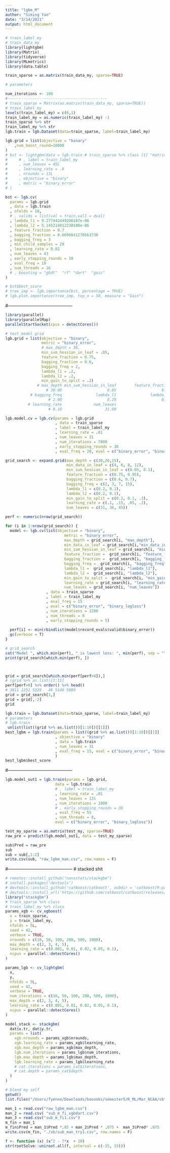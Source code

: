 ```yaml
---
title: "lgbm_M"
author: "Siming Yan"
date: "3/14/2021"
output: html_document
---
```

```r
# train_label_my
# train_data_my
library(lightgbm)
library(Matrix)
library(tidyverse)
library(MLmetrics)
library(data.table)
```

```r
train_sparse = as.matrix(train_data_my, sparse=TRUE)

# parameters

num_iterations <- 100
#--------------------------------------------
# train_sparse = Matrix(as.matrix(train_data_my, sparse=TRUE))
# train_label_my
levels(train_label_my) = c(0,1)
train_label_my = as.numeric(train_label_my) -1
train_sparse %>% str
train_label_my %>% str
lgb.train = lgb.Dataset(data=train_sparse, label=train_label_my)
```

```r

lgb.grid = list(objective = "binary"
    ,num_boost_round=10000
)
# bst <- lightgbm(data = lgb.train # train_sparse %>% class [1] "matrix" "array"  # lgbm data
#     # , label = train_label_my
#     , num_leaves = 45L
#     , learning_rate = .8
#     , nrounds = 13L
#     , objective = "binary"
#     , metric = "binary_error"
# )

bst <- lgb.cv(
  params = lgb.grid
  , data = lgb.train
  , nfolds = 10, 
  # , valids = list(val = train,val1 = dval)
  , lambda_l1 = 9.277442449206187e-06
  , lambda_l2 = 5.145214812238188e-06
  , feature_fraction = 0.7
  , bagging_fraction = 0.6696041270563738
  , bagging_freq = 3
  , min_child_samples = 20
  , learning_rate = 0.02
  , num_leaves = 43
  , early_stopping_rounds = 10
  , eval_freq = 10
  , num_threads = 16
  # , boosting = "gbdt"  "rf" "dart"  "goss"
) 

# bst$best_score
# tree_imp <- lgb.importance(bst, percentage = TRUE)
# lgb.plot.importance(tree_imp, top_n = 50, measure = "Gain")
```

#--------------------------------------------

```r
library(parallel)
library(parallelMap) 
parallelStartSocket(cpus = detectCores())
```
```r
# test model grid
lgb.grid = list(objective = "binary",
                metric = "binary_error",
                # max_depth = 30,
                min_sum_hessian_in_leaf = .05,
                feature_fraction = 0.75,
                bagging_fraction = 0.6,
                bagging_freq = 2,
                lambda_l1 = .2,
                lambda_l2 = .2,
                min_gain_to_split = .2)
              # max_depth min_sum_hessian_in_leaf        feature_fraction        bagging_fraction 
                  # 30.00                    0.05                    0.75                    0.60 
           # bagging_freq               lambda_l1               lambda_l2       min_gain_to_split 
                   # 2.00                    0.20                    0.20                    0.20 
          # learning_rate              num_leaves 
                   # 0.10                   31.00 

lgb.model.cv = lgb.cv(params = lgb.grid
                      , data = train_sparse
                      , label = train_label_my
                      , learning_rate = .01
                      , num_leaves = 31
                      , num_iterations = 7000
                      , early_stopping_rounds = 30
                      , eval_freq = 20, eval = c("binary_error", "binary_logloss"))
```

```r
grid_search <- expand.grid(max_depth = c(30,20,15),
                           min_data_in_leaf = c(4, 6, 8, 12),
                           min_sum_hessian_in_leaf = c(0.05, 0.1),
                           feature_fraction = c(0.75, 0.95),
                           bagging_fraction = c(0.6, 0.7),
                           bagging_freq = c(2, 3, 7, 15),
                           lambda_l1 = c(0.2, 0.1),
                           lambda_l2 = c(0.2, 0.1),
                           min_gain_to_split = c(0.2, 0.1, .3),
                           learning_rate = c(.1, .15, .05, .2),
                           num_leaves = c(31, 36, 45))
```
```r
perf <- numeric(nrow(grid_search))

for (i in 1:nrow(grid_search)) {
  model <- lgb.cv(list(objective = "binary",
                          metric = "binary_error",
                          max_depth = grid_search[i, "max_depth"],
                          min_data_in_leaf = grid_search[i,"min_data_in_leaf"],
                          min_sum_hessian_in_leaf = grid_search[i, "min_sum_hessian_in_leaf"],
                          feature_fraction =  grid_search[i, "feature_fraction"],
                          bagging_fraction =  grid_search[i, "bagging_fraction"],
                          bagging_freq =  grid_search[i, "bagging_freq"],
                          lambda_l1 =  grid_search[i, "lambda_l1"],
                          lambda_l2 =  grid_search[i, "lambda_l2"],
                          min_gain_to_split =  grid_search[i, "min_gain_to_split"],
                          learning_rate = grid_search[i, "learning_rate"],
                          num_leaves = grid_search[i, "num_leaves"])
                  , data = train_sparse
                  , label = train_label_my
                  , eval_freq = 15
                  , eval = c("binary_error", "binary_logloss")
                  , num_iterations = 1200
                  , num_threads = 8
                  , early_stopping_rounds = 5)
  
  perf[i] <- min(rbindlist(model$record_evals$valid$binary_error))
  gc(verbose = T)
}
```

```r
# grid_search
cat("Model ", which.min(perf), " is lowest loss: ", min(perf), sep = "","\n")
print(grid_search[which.min(perf), ])



grid = grid_search[which.min(perf[perf>0]),]
# (grid %>% as.list)[1:11]
perf[perf>0] %>% order() %>% head()
# 3811 1251 5329   46 5146 5889
grid = grid_search[1,]
grid = grid[,-2]
grid
```


```r
lgb.train = lgb.Dataset(data=train_sparse, label=train_label_my)
# parameters
# lgb.train
 unlist(list((grid %>% as.list())[1:10])[[1]])
best_lgbm = lgb.train(params = list((grid %>% as.list())[1:10])[[1]]
                      , objective = "binary"
                      , data = lgb.train
                      , num_leaves = 31
                      , eval_freq = 15, eval = c("binary_error", "binary_logloss")
                      )
best_lgbm$best_score
```


#--------------------------------------------

```r
lgb.model_out1 = lgb.train(params = lgb.grid,
                      data = lgb.train
                      # , label = train_label_my
                      , learning_rate = .01
                      , num_leaves = 131
                      , num_iterations = 1000
                      # , early_stopping_rounds = 30
                      , eval_freq = 55
                      , num_threads = 8,
                      eval = c("binary_error", "binary_logloss"))

```

```r
test_my_sparse = as.matrix(test_my, sparse=TRUE)
raw_pre = predict(lgb.model_out1, data = test_my_sparse)

sub$Pred = raw_pre
sub
sub = sub[,1:2]
write.csv(sub, "raw_lgbm_man.csv", row.names = F)
```


#--------------------------------------------
# stacked shit 

```r
# remotes::install_github("nanxstats/stackgbm")
# install.packages('devtools')
# devtools::install_github('catboost/catboost', subdir = 'catboost/R-package')
# devtools::install_url('https://github.com/catboost/catboost/releases/download/v0.20/catboost-R-Darwin-0.24.4.tgz')
library("stackgbm")
# train_sparse %>% class
# train_label_my %>% class
params_xgb <- cv_xgboost(
  x = train_sparse,
  y = train_label_my,
  nfolds = 5L,
  seed = 42,
  verbose = TRUE,
  nrounds = c(10, 50, 100, 200, 500, 1000),
  max_depth = c(2, 3, 4, 5),
  learning_rate = c(0.001, 0.01, 0.02, 0.05, 0.1),
  ncpus = parallel::detectCores()
)

params_lgb <- cv_lightgbm(
  x,
  y,
  nfolds = 5L,
  seed = 42,
  verbose = TRUE,
  num_iterations = c(10, 50, 100, 200, 500, 1000),
  max_depth = c(2, 3, 4, 5),
  learning_rate = c(0.001, 0.01, 0.02, 0.05, 0.1),
  ncpus = parallel::detectCores()
)


```

```r
model_stack <- stackgbm(
  dat$x.tr, dat$y.tr,
  params = list(
    xgb.nrounds = params_xgb$nrounds,
    xgb.learning_rate = params_xgb$learning_rate,
    xgb.max_depth = params_xgb$max_depth,
    lgb.num_iterations = params_lgb$num_iterations,
    lgb.max_depth = params_lgb$max_depth,
    lgb.learning_rate = params_lgb$learning_rate
    # cat.iterations = params_cat$iterations,
    # cat.depth = params_cat$depth
  )
)
```



```r
# blend my self
getwd()
list.files("/Users/fyenne/Downloads/booooks/semester5/R_ML/Mar_NCAA/sb")

man_1 = read.csv("raw_lgbm_man.csv")
man_2 = read.csv( "sub_m_fi_xgbdart.csv")
man_3 = read.csv("sub_m_fi1.csv")
m_fin = man_1
m_fin$Pred = man_1$Pred *.85 + man_2$Pred * .075 +  man_3$Pred* .075
write.csv(m_fin, "./sb/sub_man_try1.csv", row.names = F)
```
```r
f <- function (x) (x^2 - 7*x  + 10)
str(rootSolve::uniroot.all(f, interval = c(-15, 15)))
```


